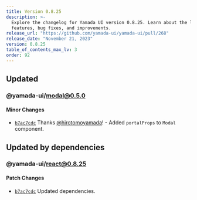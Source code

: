 ```yaml
---
title: Version 0.8.25
description: >-
  Explore the changelog for Yamada UI version 0.8.25. Learn about the latest
  features, bug fixes, and improvements.
release_url: "https://github.com/yamada-ui/yamada-ui/pull/268"
release_date: "November 21, 2023"
version: 0.8.25
table_of_contents_max_lv: 3
order: 92
---
```


## Updated

### @yamada-ui/modal@0.5.0

#### Minor Changes

- [`b7ac7cdc`](https://github.com/hirotomoyamada/yamada-ui/commit/b7ac7cdc9dcb8d11402bd8784c256313956a3a59) Thanks [@hirotomoyamada](https://github.com/hirotomoyamada)! - Added `portalProps` to `Modal` component.

## Updated by dependencies

### @yamada-ui/react@0.8.25

#### Patch Changes

- [`b7ac7cdc`](https://github.com/hirotomoyamada/yamada-ui/commit/b7ac7cdc9dcb8d11402bd8784c256313956a3a59) Updated dependencies.
